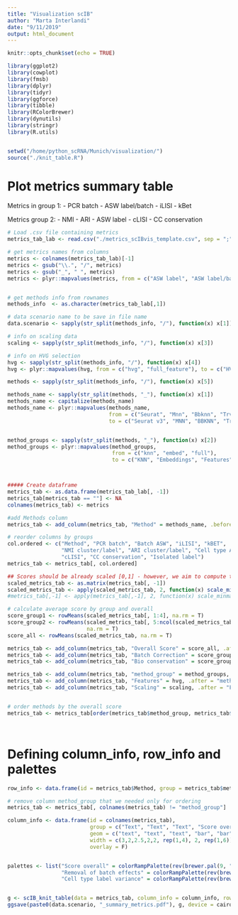 ```yaml
---
title: "Visualization scIB"
author: "Marta Interlandi"
date: "9/11/2019"
output: html_document
---
```


```r
knitr::opts_chunk$set(echo = TRUE)
```


```r
library(ggplot2)
library(cowplot)
library(fmsb)
library(dplyr)
library(tidyr)
library(ggforce)
library(tibble)
library(RColorBrewer)
library(dynutils)
library(stringr)
library(R.utils)


setwd("/home/python_scRNA/Munich/visualization/")
source("./knit_table.R")


```

# Plot metrics summary table

Metrics in group 1:
- PCR batch
- ASW label/batch
- iLISI
- kBet

Metrics group 2:
- NMI
- ARI
- ASW label
- cLISI
- CC conservation

```r
# Load .csv file containing metrics 
metrics_tab_lab <- read.csv("./metrics_scIBvis_template.csv", sep = ";") ## change sep in case you have ","

# get metrics names from columns
metrics <- colnames(metrics_tab_lab)[-1]
metrics <- gsub("\\.", "/", metrics)
metrics <- gsub("_", " ", metrics)
metrics <- plyr::mapvalues(metrics, from = c("ASW label", "ASW label/batch", "cell cycle conservation", "iso label"), to = c("Cell type ASW", "Batch ASW", "CC conservation", "Isolated label"))


# get methods info from rownames
methods_info  <- as.character(metrics_tab_lab[,1])

# data scenario name to be save in file name
data.scenario <- sapply(str_split(methods_info, "/"), function(x) x[1])[1]

# info on scaling data
scaling <- sapply(str_split(methods_info, "/"), function(x) x[3])

# info on HVG selection
hvg <- sapply(str_split(methods_info, "/"), function(x) x[4])
hvg <- plyr::mapvalues(hvg, from = c("hvg", "full_feature"), to = c("HVG", "FULL"))

methods <- sapply(str_split(methods_info, "/"), function(x) x[5])

methods_name <- sapply(str_split(methods, "_"), function(x) x[1])
methods_name <- capitalize(methods_name)
methods_name <- plyr::mapvalues(methods_name, 
                                from = c("Seurat", "Mnn", "Bbknn", "Trvae"), 
                                to = c("Seurat v3", "MNN", "BBKNN", "TrVAE"))


method_groups <- sapply(str_split(methods, "_"), function(x) x[2])
method_groups <- plyr::mapvalues(method_groups, 
                                 from = c("knn", "embed", "full"), 
                                 to = c("KNN", "Embeddings", "Features"))



##### Create dataframe 
metrics_tab <- as.data.frame(metrics_tab_lab[, -1])
metrics_tab[metrics_tab == ""] <- NA
colnames(metrics_tab) <- metrics

#add Methods column
metrics_tab <- add_column(metrics_tab, "Method" = methods_name, .before = 1)

# reorder columns by groups
col.ordered <- c("Method", "PCR batch", "Batch ASW", "iLISI", "kBET", 
                 "NMI cluster/label", "ARI cluster/label", "Cell type ASW", 
                 "cLISI", "CC conservation", "Isolated label")
metrics_tab <- metrics_tab[, col.ordered]

## Scores should be already scaled [0,1] - however, we aim to compute the scores based on the min-max scaled metrics
scaled_metrics_tab <- as.matrix(metrics_tab[, -1])
scaled_metrics_tab <- apply(scaled_metrics_tab, 2, function(x) scale_minmax(x))
#metrics_tab[,-1] <- apply(metrics_tab[,-1], 2, function(x) scale_minmax(x))

# calculate average score by group and overall
score_group1 <- rowMeans(scaled_metrics_tab[, 1:4], na.rm = T)
score_group2 <- rowMeans(scaled_metrics_tab[, 5:ncol(scaled_metrics_tab)], 
                         na.rm = T)
score_all <- rowMeans(scaled_metrics_tab, na.rm = T) 

metrics_tab <- add_column(metrics_tab, "Overall Score" = score_all, .after = "Method")
metrics_tab <- add_column(metrics_tab, "Batch Correction" = score_group1, .after = "Overall Score")
metrics_tab <- add_column(metrics_tab, "Bio conservation" = score_group2, .after = "kBET")

metrics_tab <- add_column(metrics_tab, "method_group" = method_groups, .after = "Method")
metrics_tab <- add_column(metrics_tab, "Features" = hvg, .after = "method_group")
metrics_tab <- add_column(metrics_tab, "Scaling" = scaling, .after = "Features")


# order methods by the overall score
metrics_tab <- metrics_tab[order(metrics_tab$method_group, metrics_tab$`Overall Score`,  decreasing = T), ]




```


# Defining column_info, row_info and palettes

```r

row_info <- data.frame(id = metrics_tab$Method, group = metrics_tab$method_group)  

# remove column method_group that we needed only for ordering
metrics_tab <- metrics_tab[, colnames(metrics_tab) != "method_group"]

column_info <- data.frame(id = colnames(metrics_tab),
                          group = c("Text", "Text", "Text", "Score overall", rep("Removal of batch effects", 5), rep("Cell type label variance", 7)), 
                          geom = c("text", "text", "text", "bar", "bar", rep("circle", 4), "bar", rep("circle", 6)),
                          width = c(3,2,2.5,2,2, rep(1,4), 2, rep(1,6)),
                          overlay = F)


palettes <- list("Score overall" = colorRampPalette(rev(brewer.pal(9, "YlGnBu")))(nrow(metrics_tab)),
                 "Removal of batch effects" = colorRampPalette(rev(brewer.pal(9, "BuPu")))(nrow(metrics_tab)),
                 "Cell type label variance" = colorRampPalette(rev(brewer.pal(9, "RdPu")))(nrow(metrics_tab)))


g <- scIB_knit_table(data = metrics_tab, column_info = column_info, row_info = row_info, palettes = palettes)  
ggsave(paste0(data.scenario, "_summary_metrics.pdf"), g, device = cairo_pdf, width = g$width/4, height = g$height/4)





```

